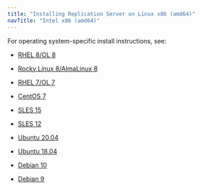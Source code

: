 ```yaml
---
title: "Installing Replication Server on Linux x86 (amd64)"
navTitle: "Intel x86 (amd64)"
---
```


For operating system-specific install instructions, see:

  - [RHEL 8/OL 8](01_eprs_rhel8_x86)

  - [Rocky Linux 8/AlmaLinux 8](02_eprs_other_linux8_x86)
  - [RHEL 7/OL 7](03_eprs_rhel7_x86)
  - [CentOS 7](04_eprs_centos7_x86)
  - [SLES 15](05_eprs_sles15_x86)
  - [SLES 12](06_eprs_sles12_x86)
  - [Ubuntu 20.04](07_eprs_ubuntu20_x86)
  - [Ubuntu 18.04](08_eprs_ubuntu18_x86)
  - [Debian 10](09_eprs_debian10_x86)
  - [Debian 9](10_eprs_debian9_x86)
